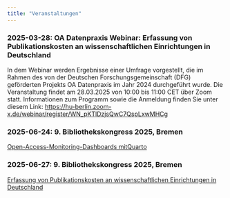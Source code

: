 ```yaml
---
title: "Veranstaltungen"
---
```

### 2025-03-28: OA Datenpraxis Webinar: Erfassung von Publikationskosten an wissenschaftlichen Einrichtungen in Deutschland

In dem Webinar werden Ergebnisse einer Umfrage vorgestellt, die im Rahmen des von der Deutschen Forschungsgemeinschaft (DFG) geförderten Projekts OA Datenpraxis im Jahr 2024 durchgeführt wurde.
Die Veranstaltung findet am 28.03.2025 von 10:00 bis 11:00 CET über Zoom statt.
Informationen zum Programm sowie die Anmeldung finden Sie unter diesem Link: [https://hu-berlin.zoom-x.de/webinar/register/WN_pKTlDzjsQwC7QspLxwMHCg
](https://hu-berlin.zoom-x.de/webinar/register/WN_pKTlDzjsQwC7QspLxwMHCg)

### 2025-06-24: 9. Bibliothekskongress 2025, Bremen

[Open-Access-Monitoring-Dashboards mitQuarto](https://bid2025.abstractserver.com/program/#/details/sessions/79)

### 2025-06-27: 9. Bibliothekskongress 2025, Bremen

[Erfassung von Publikationskosten an wissenschaftlichen Einrichtungen in Deutschland](https://bid2025.abstractserver.com/program/#/details/presentations/273)
